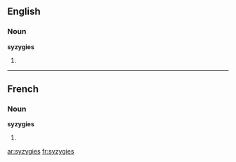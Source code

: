 ==English==

===Noun===
'''syzygies'''

# {{plural of|[[syzygy]]}}

----

==French==

===Noun===
'''syzygies''' {{f|p}}

# {{plural of|[[syzygie#French|syzygie]]|lang=fr}}

[[ar:syzygies]]
[[fr:syzygies]]